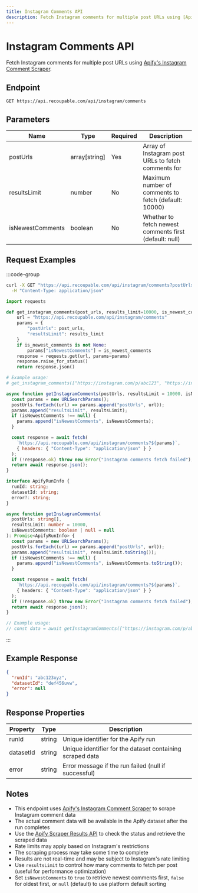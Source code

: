 ```yaml
---
title: Instagram Comments API
description: Fetch Instagram comments for multiple post URLs using [Apify's Instagram Comment Scraper](https://apify.com/apify/instagram-comment-scraper).
---
```


# Instagram Comments API

Fetch Instagram comments for multiple post URLs using [Apify's Instagram Comment Scraper](https://apify.com/apify/instagram-comment-scraper).

## Endpoint

```http
GET https://api.recoupable.com/api/instagram/comments
```

## Parameters

| Name             | Type          | Required | Description                                                                  |
| ---------------- | ------------- | -------- | ---------------------------------------------------------------------------- |
| postUrls         | array[string] | Yes      | Array of Instagram post URLs to fetch comments for                           |
| resultsLimit     | number        | No       | Maximum number of comments to fetch (default: 10000)                        |
| isNewestComments | boolean       | No       | Whether to fetch newest comments first (default: null)                      |

## Request Examples

:::code-group

```bash [cURL]
curl -X GET "https://api.recoupable.com/api/instagram/comments?postUrls=https://instagram.com/p/abc123&postUrls=https://instagram.com/p/xyz789&resultsLimit=50" \
  -H "Content-Type: application/json"
```

```python [Python]
import requests

def get_instagram_comments(post_urls, results_limit=10000, is_newest_comments=None):
    url = "https://api.recoupable.com/api/instagram/comments"
    params = {
        "postUrls": post_urls,
        "resultsLimit": results_limit
    }
    if is_newest_comments is not None:
        params["isNewestComments"] = is_newest_comments
    response = requests.get(url, params=params)
    response.raise_for_status()
    return response.json()

# Example usage:
# get_instagram_comments(["https://instagram.com/p/abc123", "https://instagram.com/p/xyz789"], 50, True)
```

```javascript [JavaScript]
async function getInstagramComments(postUrls, resultsLimit = 10000, isNewestComments = null) {
  const params = new URLSearchParams();
  postUrls.forEach((url) => params.append("postUrls", url));
  params.append("resultsLimit", resultsLimit);
  if (isNewestComments !== null) {
    params.append("isNewestComments", isNewestComments);
  }

  const response = await fetch(
    `https://api.recoupable.com/api/instagram/comments?${params}`,
    { headers: { "Content-Type": "application/json" } }
  );
  if (!response.ok) throw new Error("Instagram comments fetch failed");
  return await response.json();
}
```

```typescript [TypeScript]
interface ApifyRunInfo {
  runId: string;
  datasetId: string;
  error?: string;
}

async function getInstagramComments(
  postUrls: string[], 
  resultsLimit: number = 10000, 
  isNewestComments: boolean | null = null
): Promise<ApifyRunInfo> {
  const params = new URLSearchParams();
  postUrls.forEach((url) => params.append("postUrls", url));
  params.append("resultsLimit", resultsLimit.toString());
  if (isNewestComments !== null) {
    params.append("isNewestComments", isNewestComments.toString());
  }

  const response = await fetch(
    `https://api.recoupable.com/api/instagram/comments?${params}`,
    { headers: { "Content-Type": "application/json" } }
  );
  if (!response.ok) throw new Error("Instagram comments fetch failed");
  return await response.json();
}

// Example usage:
// const data = await getInstagramComments(["https://instagram.com/p/abc123", "https://instagram.com/p/xyz789"], 50, true);
```

:::

## Example Response

```json filename="Response"
{
  "runId": "abc123xyz",
  "datasetId": "def456uvw",
  "error": null
}
```

## Response Properties

| Property  | Type   | Description                                               |
| --------- | ------ | --------------------------------------------------------- |
| runId     | string | Unique identifier for the Apify run                       |
| datasetId | string | Unique identifier for the dataset containing scraped data |
| error     | string | Error message if the run failed (null if successful)      |

## Notes

- This endpoint uses [Apify's Instagram Comment Scraper](https://apify.com/apify/instagram-comment-scraper) to scrape Instagram comment data
- The actual comment data will be available in the Apify dataset after the run completes
- Use the [Apify Scraper Results API](/apify/scraper) to check the status and retrieve the scraped data
- Rate limits may apply based on Instagram's restrictions
- The scraping process may take some time to complete
- Results are not real-time and may be subject to Instagram's rate limiting
- Use `resultsLimit` to control how many comments to fetch per post (useful for performance optimization)
- Set `isNewestComments` to `true` to retrieve newest comments first, `false` for oldest first, or `null` (default) to use platform default sorting
